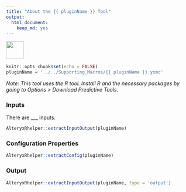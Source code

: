 ```yaml
---
title: "About the {{ pluginName }} Tool"
output: 
  html_document: 
    keep_md: yes
---
```


<img src="../../{{ pluginName }}Icon.png" width=48 height=48 />

```r
knitr::opts_chunk$set(echo = FALSE)
pluginName = '../../Supporting_Macros/{{ pluginName }}.yxmc'
```

<!-- Insert description of plugin -->

_Note: This tool uses the R tool. Install R and the necessary packages by going to Options > Download Predictive Tools._

### Inputs

There are ___ inputs.

```r
AlteryxRhelper::extractInputOutput(pluginName)
```

### Configuration Properties

```r
AlteryxRhelper::extractConfig(pluginName)
```

### Output

```r
AlteryxRhelper::extractInputOutput(pluginName, type = 'output')
```
